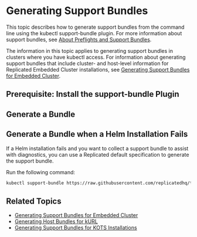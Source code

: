 
# Generating Support Bundles

This topic describes how to generate support bundles from the command line using the kubectl support-bundle plugin. For more information about support bundles, see [About Preflights and Support Bundles](/vendor/preflight-support-bundle-about).

The information in this topic applies to generating support bundles in clusters where you have kubectl access. For information about generating support bundles that include cluster- and host-level information for Replicated Embedded Cluster installations, see [Generating Support Bundles for Embedded Cluster](support-bundle-embedded). 

## Prerequisite: Install the support-bundle Plugin

<InstallPlugin/>

## Generate a Bundle

<GenerateBundle/>

## Generate a Bundle when a Helm Installation Fails

If a Helm installation fails and you want to collect a support bundle to assist with diagnostics, you can use a Replicated default specification to generate the support bundle.

Run the following command:

```bash
kubectl support-bundle https://raw.githubusercontent.com/replicatedhq/troubleshoot-specs/main/in-cluster/default.yaml
```

## Related Topics

* [Generating Support Bundles for Embedded Cluster](/vendor/support-bundle-embedded)
* [Generating Host Bundles for kURL](/vendor/support-host-support-bundles)
* [Generating Support Bundles for KOTS Installations](/enterprise/troubleshooting-an-app)